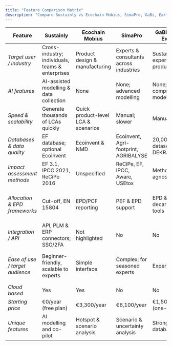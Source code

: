 ```yaml
---
title: "Feature Comparison Matrix"
description: "Compare Sustainly vs Ecochain Mobius, SimaPro, GaBi, Earthster, and One Click LCA. See target users, AI features, databases, methods, integrations, and pricing."
---
```


| Feature                         | Sustainly                                        | Ecochain Mobius                     | SimaPro                                 | GaBi (LCA for Experts)                 | Earthster                                  | One Click LCA                                 |
| ------------------------------- | ------------------------------------------------ | ----------------------------------- | --------------------------------------- | -------------------------------------- | ------------------------------------------ | --------------------------------------------- |
| _Target user / industry_        | Cross-industry; individuals, teams & enterprises | Product design & manufacturing      | Experts & consultants across industries | Sustainability experts & product teams | All products; supply chain & manufacturing | Construction & infrastructure professionals   |
| _AI features_                   | AI-assisted modelling & data collection          | None                                | None; advanced modelling                | None; comprehensive modelling          | No AI; real-time & parameter-based LCA     | AI mapping & data integration                 |
| _Speed & scalability_           | Generate thousands of LCAs quickly               | Quick product-level LCA & scenarios | Manual; slower                          | Manual; slower                         | Fast & scalable                            | Generate design scenarios quickly             |
| _Databases & data quality_      | EF database; optional Ecoinvent                  | Ecoinvent & NMD                     | Ecoinvent, Agri-footprint, AGRIBALYSE   | 20,000+ datasets; DEKRA-verified       | Ecoinvent, USEEIO, user-shared             | Ecoinvent, EPDs, more                         |
| _Impact assessment methods_     | EF 3.1, IPCC 2021, ReCiPe 2016                   | Unspecified                         | ReCiPe, EF, IPCC, Aware, USEtox         | Method agnostic                        | ReCiPe 2016, EF 3.1, TRACI, IPCC 2021      | EN15804                                       |
| _Allocation & EPD frameworks_   | Cut-off, EN 15804                                | EPD/PCF reporting                   | PEF & EPD support                       | EPD & decarbonization tools            | ISO compliance; simulations                | 80+ certification compliance; automated EPD   |
| _Integration / API_             | API, PLM & ERP connectors; SSO/2FA               | Not highlighted                     | No                                      | No                                     | API integration & no-code uploads          | BIM & tool integrations                       |
| _Ease of use / target audience_ | Beginner-friendly, scalable to experts           | Simple interface                    | Complex; for seasoned experts           | Expert users                           | User-friendly; intuitive                   | For experienced practitioners in construction |
| _Cloud based_                   | Yes                                              | Yes                                 | No                                      | No                                     | Yes                                        | Yes                                           |
| _Starting price_                | €0/year (free plan)                              | €3,300/year                         | €6,100/year                             | €1,500/year (one-time)                 | €2,880/year                                | On request                                    |
| _Unique features_               | AI modelling and co-pilot                        | Hotspot & scenario analysis         | Scenario & uncertainty analysis         | Strong industry databases              | Supplier/BOM uploads; collaborative        | AI verifies & suggests improvements           |
